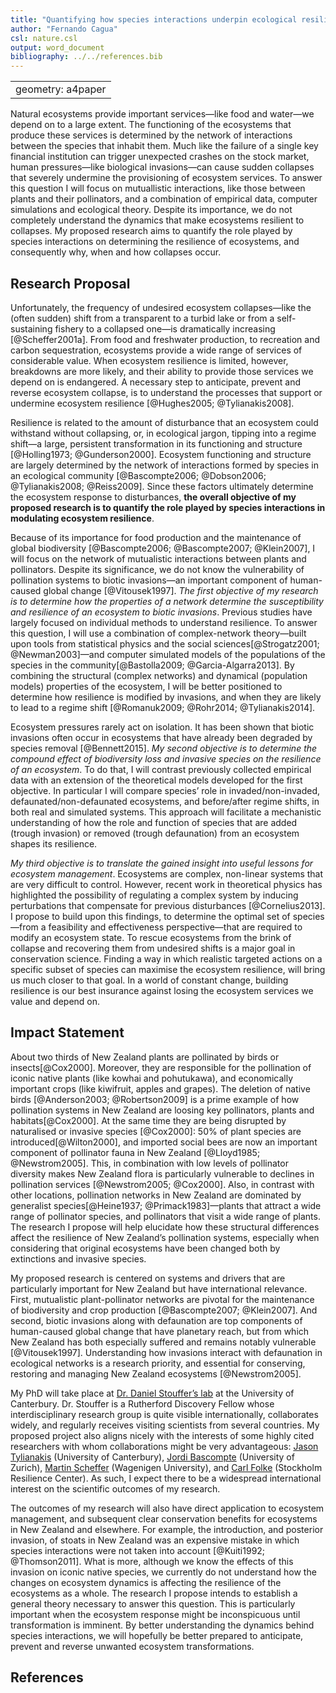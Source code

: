 ```yaml
---
title: "Quantifying how species interactions underpin ecological resilience"
author: "Fernando Cagua"
csl: nature.csl
output: word_document
bibliography: ../../references.bib
---
```

---
geometry: a4paper
---
\vfill
\begin{center}
\subsubsection{Research Summary}
\end{center}

Natural ecosystems provide important services---like food and water---we depend on to a large extent. 
The functioning of the ecosystems that produce these services is determined by the network of interactions between the species that inhabit them. 
Much like the failure of a single key financial institution can trigger unexpected crashes on the stock market, human pressures---like biological invasions---can cause sudden collapses that severely undermine the provisioning of ecosystem services. 
To answer this question I will focus on mutuallistic interactions, like those between plants and their pollinators, and a combination of empirical data, computer simulations and ecological theory.
Despite its importance, we do not completely understand the dynamics that make ecosystems resilient to collapses.
My proposed research aims to quantify the role played by species interactions on determining the resilience of ecosystems, and consequently why, when and how collapses occur.

\vfill
\vfill
\vfill

\newpage

## Research Proposal

Unfortunately, the frequency of undesired ecosystem collapses---like the (often sudden) shift from a transparent to a turbid lake or from a self-sustaining fishery to a collapsed one---is dramatically increasing [@Scheffer2001a]. 
From food and freshwater production, to recreation and carbon sequestration, ecosystems provide a wide range of services of considerable value.
When ecosystem resilience is limited, however, breakdowns are more likely, and their ability to provide those services we depend on is endangered.
A necessary step to anticipate, prevent and reverse ecosystem collapse, is to understand the processes that support or undermine ecosystem resilience [@Hughes2005; @Tylianakis2008]. 

Resilience is related to the amount of disturbance that an ecosystem could withstand without collapsing, or, in ecological jargon, tipping into a regime shift---a large, persistent transformation in its functioning and structure [@Holling1973; @Gunderson2000]. 
Ecosystem functioning and structure are largely determined by the network of interactions formed by species in an ecological community [@Bascompte2006; @Dobson2006; @Tylianakis2008; @Reiss2009]. 
Since these factors ultimately determine the ecosystem response to disturbances, **the overall objective of my proposed research is to quantify the role played by species interactions in modulating ecosystem resilience**.  

Because of its importance for food production and the maintenance of global biodiversity [@Bascompte2006; @Bascompte2007; @Klein2007], I will focus on the network of mutualistic interactions between plants and pollinators. 
Despite its significance, we do not know the vulnerability of pollination systems to biotic invasions---an important component of human-caused global change [@Vitousek1997].
*The first objective of my research is to determine how the properties of a network determine the susceptibility and resilience of an ecosystem to biotic invasions*.
Previous studies have largely focused on individual methods to understand resilience.
To answer this question, I will use a combination of complex-network theory---built upon tools from statistical physics and the social sciences[@Strogatz2001; @Newman2003]---and computer simulated models of the populations of the species in the community[@Bastolla2009; @Garcia-Algarra2013]. 
By combining the structural (complex networks) and dynamical (population models) properties of the ecosystem, I will be better positioned to determine how resilience is modified by invasions, and when they are likely to lead to a regime shift [@Romanuk2009; @Rohr2014; @Tylianakis2014]. 

Ecosystem pressures rarely act on isolation.
It has been shown that biotic invasions often occur in ecosystems that have already been degraded by species removal [@Bennett2015]. 
*My second objective is to determine the compound effect of biodiversity loss and invasive species on the resilience of an ecosystem*.
To do that, I will contrast previously collected empirical data with an extension of the theoretical models developed for the first objective.
In particular I will compare species' role in invaded/non-invaded, defaunated/non-defaunated ecosystems, and before/after regime shifts, in both real and simulated systems.
This approach will facilitate a mechanistic understanding of how the role and function of species that are added (trough invasion) or removed (trough defaunation) from an ecosystem shapes its resilience. 

*My third objective is to translate the gained insight into useful lessons for ecosystem management*.
Ecosystems are complex, non-linear systems that are very difficult to control. 
However, recent work in theoretical physics has highlighted the possibility of regulating a complex system by inducing perturbations that compensate for previous disturbances [@Cornelius2013].
I propose to build upon this findings, to determine the optimal set of species---from a feasibility and effectiveness perspective---that are required to modify an ecosystem state.
To rescue ecosystems from the brink of collapse and recovering them from undesired shifts is a major goal in conservation science.
Finding a way in which realistic targeted actions on a specific subset of species can maximise the ecosystem resilience, will bring us much closer to that goal.
In a world of constant change, building resilience is our best insurance against losing the ecosystem services we value and depend on.

\newpage

## Impact Statement

About two thirds of New Zealand plants are pollinated by birds or insects[@Cox2000]. 
Moreover, they are responsible for the pollination of iconic native plants (like kowhai and pohutukawa), and economically important crops (like kiwifruit, apples and grapes). 
The deletion of native birds [@Anderson2003; @Robertson2009] is a prime example of how pollination systems in New Zealand are loosing key pollinators, plants and habitats[@Cox2000].
At the same time they are being disrupted by naturalised or invasive species [@Cox2000]: 50% of plant species are introduced[@Wilton2000], and imported social bees are now an important component of pollinator fauna in New Zealand [@Lloyd1985; @Newstrom2005]. 
This, in combination with low levels of pollinator diversity makes New Zealand flora is particularly vulnerable to declines in pollination services [@Newstrom2005; @Cox2000].
Also, in contrast with other locations, pollination networks in New Zealand are dominated by generalist species[@Heine1937; @Primack1983]---plants that attract a wide range of pollinator species, and pollinators that visit a wide range of plants. 
The research I propose will help elucidate how these structural differences affect the resilience of New Zealand's pollination systems, especially when considering that original ecosystems have been changed both by extinctions and invasive species.

My proposed research is centered on systems and drivers that are particularly important for New Zealand but have international relevance.
First, mutualistic plant-pollinator networks are pivotal for the maintenance of biodiversity and crop production [@Bascompte2007; @Klein2007].
And second, biotic invasions along with defaunation are top components of human-caused global change that have planetary reach, but from which New Zealand has both especially suffered and remains notably vulnerable [@Vitousek1997]. 
Understanding how invasions interact with defaunation in ecological networks is a research priority, and essential for conserving, restoring and managing New Zealand ecosystems [@Newstrom2005]. 

My PhD will take place at [Dr. Daniel Stouffer's lab](http://www.stoufferlab.org/) at the University of Canterbury. 
Dr. Stouffer is a Rutherford Discovery Fellow whose interdisciplinary research group is quite visible internationally, collaborates widely, and regularly receives visiting scientists from several countries. 
My proposed project also aligns nicely with the interests of some highly cited researchers with whom collaborations might be very advantageous: [Jason Tylianakis](http://www.tylianakislab.org/) (University of Canterbury), [Jordi Bascompte](http://www.bascompte.net/) (University of Zurich), [Martin Scheffer](http://www.sparcs-center.org/) (Wagenigen University), and [Carl Folke](http://www.stockholmresilience.org/21/contact/staff/1-15-2008-folke.html) (Stockholm Resilience Center). As such, I expect there to be a widespread international interest on the scientific outcomes of my research.

The outcomes of my research will also have direct application to ecosystem management, and subsequent clear conservation benefits for ecosystems in New Zealand and elsewhere. 
For example, the introduction, and posterior invasion, of stoats in New Zealand was an expensive mistake in which species interactions were not taken into account [@Kuiti1992; @Thomson2011]. 
What is more, although we know the effects of this invasion on iconic native species, we currently do not understand how the changes on ecosystem dynamics is affecting the resilience of the ecosystems as a whole.
The research I propose intends to establish a general theory necessary to answer this question. 
This is particularly important when the ecosystem response might be inconspicuous until transformation is imminent.
By better understanding the dynamics behind species interactions, we will hopefully be better prepared to anticipate, prevent and reverse unwanted ecosystem transformations.

\newpage

## References 